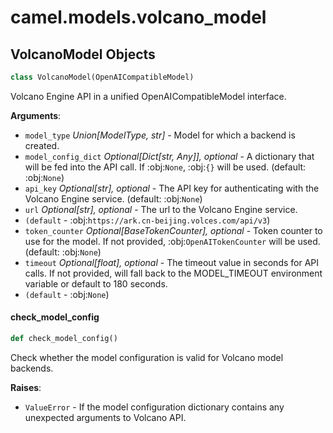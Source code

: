 <a id="camel.models.volcano_model"></a>

# camel.models.volcano\_model

<a id="camel.models.volcano_model.VolcanoModel"></a>

## VolcanoModel Objects

```python
class VolcanoModel(OpenAICompatibleModel)
```

Volcano Engine API in a unified OpenAICompatibleModel interface.

**Arguments**:

- `model_type` _Union[ModelType, str]_ - Model for which a backend is
  created.
- `model_config_dict` _Optional[Dict[str, Any]], optional_ - A dictionary
  that will be fed into the API call. If
  :obj:`None`, :obj:`{}` will be used. (default: :obj:`None`)
- `api_key` _Optional[str], optional_ - The API key for authenticating with
  the Volcano Engine service. (default: :obj:`None`)
- `url` _Optional[str], optional_ - The url to the Volcano Engine service.
- `(default` - :obj:`https://ark.cn-beijing.volces.com/api/v3`)
- `token_counter` _Optional[BaseTokenCounter], optional_ - Token counter to
  use for the model. If not provided, :obj:`OpenAITokenCounter`
  will be used. (default: :obj:`None`)
- `timeout` _Optional[float], optional_ - The timeout value in seconds for
  API calls. If not provided, will fall back to the MODEL_TIMEOUT
  environment variable or default to 180 seconds.
- `(default` - :obj:`None`)

<a id="camel.models.volcano_model.VolcanoModel.check_model_config"></a>

#### check\_model\_config

```python
def check_model_config()
```

Check whether the model configuration is valid for Volcano
model backends.

**Raises**:

- `ValueError` - If the model configuration dictionary contains any
  unexpected arguments to Volcano API.

